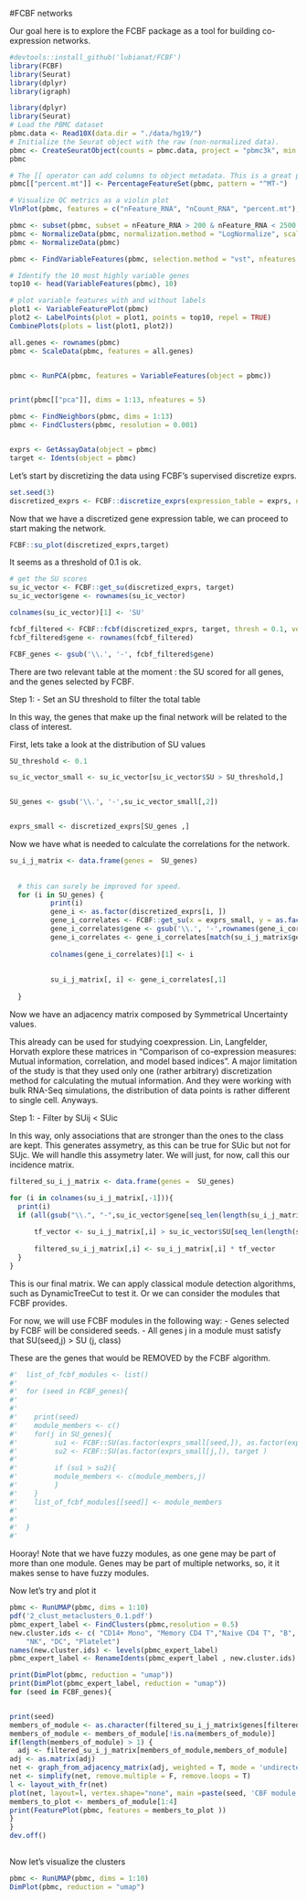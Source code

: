 #FCBF networks

Our goal here is to explore the FCBF package as a tool for building co-expression networks.



```r
#devtools::install_github('lubianat/FCBF')
library(FCBF)
library(Seurat)
library(dplyr)
library(igraph)

```

```r

library(dplyr)
library(Seurat)
# Load the PBMC dataset
pbmc.data <- Read10X(data.dir = "./data/hg19/")
# Initialize the Seurat object with the raw (non-normalized data).
pbmc <- CreateSeuratObject(counts = pbmc.data, project = "pbmc3k", min.cells = 3, min.features = 200)
pbmc

# The [[ operator can add columns to object metadata. This is a great place to stash QC stats
pbmc[["percent.mt"]] <- PercentageFeatureSet(pbmc, pattern = "^MT-")

# Visualize QC metrics as a violin plot
VlnPlot(pbmc, features = c("nFeature_RNA", "nCount_RNA", "percent.mt"), ncol = 3)

pbmc <- subset(pbmc, subset = nFeature_RNA > 200 & nFeature_RNA < 2500 & percent.mt < 5)
pbmc <- NormalizeData(pbmc, normalization.method = "LogNormalize", scale.factor = 10000)
pbmc <- NormalizeData(pbmc)

pbmc <- FindVariableFeatures(pbmc, selection.method = "vst", nfeatures = 2000)

# Identify the 10 most highly variable genes
top10 <- head(VariableFeatures(pbmc), 10)

# plot variable features with and without labels
plot1 <- VariableFeaturePlot(pbmc)
plot2 <- LabelPoints(plot = plot1, points = top10, repel = TRUE)
CombinePlots(plots = list(plot1, plot2))

all.genes <- rownames(pbmc)
pbmc <- ScaleData(pbmc, features = all.genes)


pbmc <- RunPCA(pbmc, features = VariableFeatures(object = pbmc))


print(pbmc[["pca"]], dims = 1:13, nfeatures = 5)

pbmc <- FindNeighbors(pbmc, dims = 1:13)
pbmc <- FindClusters(pbmc, resolution = 0.001)


exprs <- GetAssayData(object = pbmc)
target <- Idents(object = pbmc)


```


Let's start by discretizing the data using FCBF's supervised discretize exprs.

```r
set.seed(3)
discretized_exprs <- FCBF::discretize_exprs(expression_table = exprs, number_of_bins = 4)

```

Now that we have a discretized gene expression table, we can proceed to start making the network. 

```r
FCBF::su_plot(discretized_exprs,target)
```

It seems as a threshold of 0.1 is ok. 


```r
# get the SU scores
su_ic_vector <- FCBF::get_su(discretized_exprs, target)
su_ic_vector$gene <- rownames(su_ic_vector)

colnames(su_ic_vector)[1] <- 'SU'

fcbf_filtered <- FCBF::fcbf(discretized_exprs, target, thresh = 0.1, verbose = T)
fcbf_filtered$gene <- rownames(fcbf_filtered)

FCBF_genes <- gsub('\\.', '-', fcbf_filtered$gene)

```

There are two relevant table at the moment : the SU scored for all genes, and the genes selected by FCBF. 

Step 1:
    - Set an SU threshold to filter the total table
    
In this way, the genes that make up the final network will be related to the class of interest.


First, lets take a look at the distribution of SU values


```r

SU_threshold <- 0.1 

su_ic_vector_small <- su_ic_vector[su_ic_vector$SU > SU_threshold,]


SU_genes <- gsub('\\.', '-',su_ic_vector_small[,2])


exprs_small <- discretized_exprs[SU_genes ,]
```


Now we have what is needed to calculate the correlations for the network. 



```r
su_i_j_matrix <- data.frame(genes =  SU_genes)
  
  
  # this can surely be improved for speed.
  for (i in SU_genes) {
          print(i)
          gene_i <- as.factor(discretized_exprs[i, ])
          gene_i_correlates <- FCBF::get_su(x = exprs_small, y = as.factor(exprs_small[i, ]))
          gene_i_correlates$gene <- gsub('\\.', '-',rownames(gene_i_correlates))
          gene_i_correlates <- gene_i_correlates[match(su_i_j_matrix$genes,gene_i_correlates$gene),]
          
          colnames(gene_i_correlates)[1] <- i
          
          
          su_i_j_matrix[, i] <- gene_i_correlates[,1]
          
  }
```



Now we have an adjacency matrix composed by Symmetrical Uncertainty values. 

This already can be used for studying coexpression. Lin, Langfelder, Horvath explore these matrices in "Comparison of co-expression measures: Mutual information, correlation, and model based indices". A major limitation of the study is that they used only one (rather arbitrary) discretization method for calculating the mutual information. And they were working with bulk RNA-Seq simulations, the distribution of data points is rather different to single cell. Anyways.


Step 1:
    - Filter by SUij < SUic 
    
In this way, only associations that are stronger than the ones to the class are kept. 
This generates assymetry, as this can be true for SUic but not for SUjc.
We will handle this assymetry later. We will just, for now, call this our incidence matrix. 




```r

filtered_su_i_j_matrix <- data.frame(genes =  SU_genes)

for (i in colnames(su_i_j_matrix[,-1])){
  print(i)
  if (all(gsub("\\.", "-",su_ic_vector$gene[seq_len(length(su_i_j_matrix$genes))]) == as.character(su_i_j_matrix$genes))){
    
      tf_vector <- su_i_j_matrix[,i] > su_ic_vector$SU[seq_len(length(su_i_j_matrix$genes))] 
      
      filtered_su_i_j_matrix[,i] <- su_i_j_matrix[,i] * tf_vector
  }
}


```


This is our final matrix. We can apply classical module detection algorithms, such as DynamicTreeCut to test it.
Or we can consider the modules that FCBF provides.

For now, we will use FCBF modules in the following way:
  - Genes selected by FCBF will be considered seeds.
  - All genes j in a module must satisfy that SU(seed,j) > SU (j, class)
  
These are the genes that would be REMOVED by the FCBF algorithm.



```r

#'  list_of_fcbf_modules <- list()
#'  
#'  for (seed in FCBF_genes){
#'    
#'    
#'    print(seed)
#'    module_members <- c()
#'    for(j in SU_genes){
#'         su1 <- FCBF::SU(as.factor(exprs_small[seed,]), as.factor(exprs_small[j,] ))
#'         su2 <- FCBF::SU(as.factor(exprs_small[j,]), target )
#'         
#'         if (su1 > su2){
#'         module_members <- c(module_members,j)
#'         }
#'    }
#'    list_of_fcbf_modules[[seed]] <- module_members
#'    
#' 
#'  }
#' 
```

Hooray! Note that we have fuzzy modules, as one gene may be part of more than one module. 
Genes may be part of multiple networks, so, it it makes sense to have fuzzy modules. 



Now let's try and plot it

```r
pbmc <- RunUMAP(pbmc, dims = 1:10)
pdf('2_clust_metaclusters_0.1.pdf')
pbmc_expert_label <- FindClusters(pbmc,resolution = 0.5)
new.cluster.ids <- c( "CD14+ Mono", "Memory CD4 T","Naive CD4 T", "B", "CD8 T", "FCGR3A+ Mono", 
    "NK", "DC", "Platelet")
names(new.cluster.ids) <- levels(pbmc_expert_label)
pbmc_expert_label <- RenameIdents(pbmc_expert_label , new.cluster.ids)

print(DimPlot(pbmc, reduction = "umap"))
print(DimPlot(pbmc_expert_label, reduction = "umap"))
for (seed in FCBF_genes){


print(seed)
members_of_module <- as.character(filtered_su_i_j_matrix$genes[filtered_su_i_j_matrix[,seed]>0])
members_of_module <- members_of_module[!is.na(members_of_module)]
if(length(members_of_module) > 1) {
  adj <- filtered_su_i_j_matrix[members_of_module,members_of_module]
adj <- as.matrix(adj)
net <- graph_from_adjacency_matrix(adj, weighted = T, mode = 'undirected')
net <- simplify(net, remove.multiple = F, remove.loops = T) 
l <- layout_with_fr(net)
plot(net, layout=l, vertex.shape="none", main =paste(seed, 'CBF module') )
members_to_plot <- members_of_module[1:4]
print(FeaturePlot(pbmc, features = members_to_plot ))
}
}
dev.off()
  

```
  
Now let's visualize the clusters


```r
pbmc <- RunUMAP(pbmc, dims = 1:10)
DimPlot(pbmc, reduction = "umap")

```

